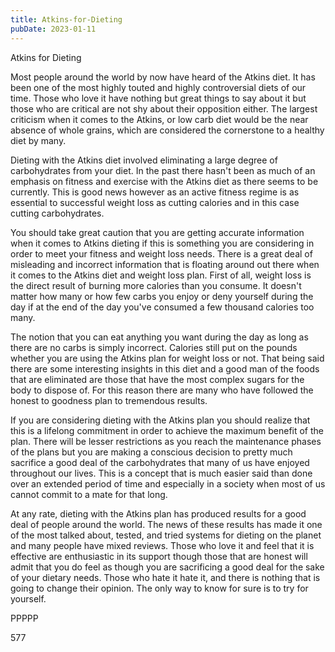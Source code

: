 ```yaml
---
title: Atkins-for-Dieting
pubDate: 2023-01-11
---
```


Atkins for Dieting

Most people around the world by now have heard of the Atkins diet. It has been one of the most highly touted and highly controversial diets of our time. Those who love it have nothing but great things to say about it but those who are critical are not shy about their opposition either. The largest criticism when it comes to the Atkins, or low carb diet would be the near absence of whole grains, which are considered the cornerstone to a healthy diet by many.

Dieting with the Atkins diet involved eliminating a large degree of carbohydrates from your diet. In the past there hasn't been as much of an emphasis on fitness and exercise with the Atkins diet as there seems to be currently. This is good news however as an active fitness regime is as essential to successful weight loss as cutting calories and in this case cutting carbohydrates.

You should take great caution that you are getting accurate information when it comes to Atkins dieting if this is something you are considering in order to meet your fitness and weight loss needs. There is a great deal of misleading and incorrect information that is floating around out there when it comes to the Atkins diet and weight loss plan. First of all, weight loss is the direct result of burning more calories than you consume. It doesn't matter how many or how few carbs you enjoy or deny yourself during the day if at the end of the day you've consumed a few thousand calories too many. 

The notion that you can eat anything you want during the day as long as there are no carbs is simply incorrect. Calories still put on the pounds whether you are using the Atkins plan for weight loss or not. That being said there are some interesting insights in this diet and a good man of the foods that are eliminated are those that have the most complex sugars for the body to dispose of. For this reason there are many who have followed the honest to goodness plan to tremendous results. 

If you are considering dieting with the Atkins plan you should realize that this is a lifelong commitment in order to achieve the maximum benefit of the plan. There will be lesser restrictions as you reach the maintenance phases of the plans but you are making a conscious decision to pretty much sacrifice a good deal of the carbohydrates that many of us have enjoyed throughout our lives. This is a concept that is much easier said than done over an extended period of time and especially in a society when most of us cannot commit to a mate for that long. 

At any rate, dieting with the Atkins plan has produced results for a good deal of people around the world. The news of these results has made it one of the most talked about, tested, and tried systems for dieting on the planet and many people have mixed reviews. Those who love it and feel that it is effective are enthusiastic in its support though those that are honest will admit that you do feel as though you are sacrificing a good deal for the sake of your dietary needs. Those who hate it hate it, and there is nothing that is going to change their opinion. The only way to know for sure is to try for yourself.

PPPPP

577